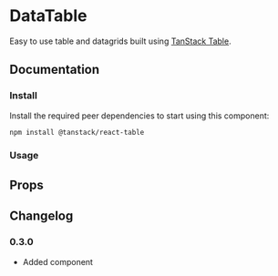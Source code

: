 
# DataTable

Easy to use table and datagrids built using [TanStack Table](https://tanstack.com/table/latest).

## Documentation

### Install

Install the required peer dependencies to start using this component:

```sh npm2yarn
npm install @tanstack/react-table
```

### Usage

<Demo component={Usage} />

## Props

<PropsTable component={DataTable} />

## Changelog

### 0.3.0

- Added component

